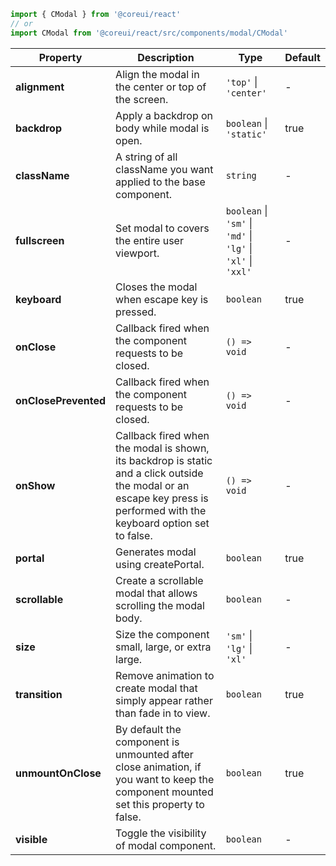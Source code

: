 
```jsx
import { CModal } from '@coreui/react'
// or
import CModal from '@coreui/react/src/components/modal/CModal'
```

| Property | Description | Type | Default |
| --- | --- | --- | --- |
| **alignment** | Align the modal in the center or top of the screen. | `'top'` \| `'center'` | - |
| **backdrop** | Apply a backdrop on body while modal is open. | `boolean` \| `'static'` | true |
| **className** | A string of all className you want applied to the base component. | `string` | - |
| **fullscreen** | Set modal to covers the entire user viewport. | `boolean` \| `'sm'` \| `'md'` \| `'lg'` \| `'xl'` \| `'xxl'` | - |
| **keyboard** | Closes the modal when escape key is pressed. | `boolean` | true |
| **onClose** | Callback fired when the component requests to be closed. | `() => void` | - |
| **onClosePrevented** | Callback fired when the component requests to be closed. | `() => void` | - |
| **onShow** | Callback fired when the modal is shown, its backdrop is static and a click outside the modal or an escape key press is performed with the keyboard option set to false. | `() => void` | - |
| **portal** | Generates modal using createPortal. | `boolean` | true |
| **scrollable** | Create a scrollable modal that allows scrolling the modal body. | `boolean` | - |
| **size** | Size the component small, large, or extra large. | `'sm'` \| `'lg'` \| `'xl'` | - |
| **transition** | Remove animation to create modal that simply appear rather than fade in to view. | `boolean` | true |
| **unmountOnClose** | By default the component is unmounted after close animation, if you want to keep the component mounted set this property to false. | `boolean` | true |
| **visible** | Toggle the visibility of modal component. | `boolean` | - |
